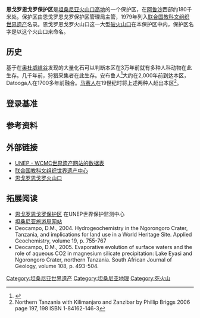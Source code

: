 {{Infobox Protected area
| tablewidth = 22em
| name =恩戈罗恩戈罗保护区
| iucn_category = VI
| photo = Ngorongoro Crater.jpg
| photo_width = 350
| photo_caption =
| location = {{flag|Tanzania}}[[阿鲁沙区|阿鲁沙区]]
| nearest_city =
| embedded1 = 
| map = Tanzania |relief=1
| lat_d = 3 | lat_m = 12  | lat_NS = S
| long_d = 35 | long_m = 27  | long_EW = E
| area = {{Convert|8292|km2|mi2|abbr=on}}<ref name="Ecology">{{Cite web |url=http://www.rhinoresourcecenter.com/pdf_files/133/1334728220.pdf |title="The historical ecology of the large mammal populations of Ngorongoro Crater, Tanzania, east Africa", ''Mammal Review'', authored by Louise Oates and Paul A. Rees, 2012 |access-date=2016-07-23 |archive-date=2021-08-12 |archive-url=https://web.archive.org/web/20210812164038/http://www.rhinoresourcecenter.com/pdf_files/133/1334728220.pdf }}</ref>
| established = 1959年
| visitation_num =
| visitation_year =
| governing_body =恩戈罗恩戈罗保护区管理局
}}
{{世界遗产概要表
|site_img =
|site_img_capt = 
|site_img_width = 250px
|zh_name = 恩戈罗恩戈罗保护区
|en_name = Ngorongoro Conservation Area
|fr_name = Zone de conservation de Ngorongoro
|country ={{TAN}}
|Region = 非洲
|area = 828,800ha
|criterion_c= (4)
|criterion_n= (7),(8),(9),(10)
|rg_year = 1979年
|ex_rg_year =
|Danger_year =1984年-1989年
|iucn =VI 
|remarks = 
|ID= 39
|map_img = File:Ngorongoro topo.jpg
|map_img_width = 275px
|}}
'''恩戈罗恩戈罗保护区'''是[[坦桑尼亚|坦桑尼亚]][[火山口高地|火山口高地]]的一个保护区，在[[阿鲁沙|阿鲁沙]]西部约180千米处。保护区由恩戈罗恩戈罗保护区管理局主管，1979年列入[[联合国教科文组织|联合国教科文组织]][[世界遗产|世界遗产]]名录。恩戈罗恩戈罗火山口这一大型[[破火山口|破火山口]]在本保护区中内，保护区名字是以这个火山口来命名。

==历史==
基于在[[奥杜威峡谷|奥杜威峡谷]]发现的大量化石可以判断本区在3万年前就有多种人科动物在此生存。几千年前，狩猎采集者在此生存。安布鲁人<ref>{{Cite web |url=http://www.ntz.info/gen/n00392.html |title=Mbulu<!-- Bot generated title --> |access-date=2011-08-08 |archive-date=2016-03-03 |archive-url=https://web.archive.org/web/20160303181818/http://www.ntz.info/gen/n00392.html |dead-url=no }}</ref>大约在2,000年前到达本区，Datooga人在1700多年前融合。[[马赛人|马赛人]]在19世纪时将上述两种人赶出本区<ref>Northern Tanzania with Kilimanjaro and Zanzibar by Phillip Briggs 2006 page 197, 198 ISBN 1-84162-146-3</ref>。

==登录基准==
{{世界遗产基准|4|7|8|9|10}}

==参考资料==
{{reflist}}

==外部链接==
{{Commons category|Ngorongoro}}
* [http://www.unep-wcmc.org/sites/wh/ngorongo.html UNEP - WCMC世界遗产网站的数据表] {{Wayback|url=http://www.unep-wcmc.org/sites/wh/ngorongo.html |date=20081115023331 }}
* [http://whc.unesco.org/en/list/39 联合国教科文组织世界遗产中心] {{Wayback|url=http://whc.unesco.org/en/list/39 |date=20181224214954 }}
* [https://web.archive.org/web/20130423074423/http://www.losapos.com/ngorongoro 恩戈罗恩戈罗火山口]

==拓展阅读==
* [http://www.unep-wcmc.org/sites/wh/ngorongo.html 恩戈罗恩戈罗保护区] {{Wayback|url=http://www.unep-wcmc.org/sites/wh/ngorongo.html |date=20081115023331 }} 在UNEP世界保护监测中心
* [https://web.archive.org/web/20100113233655/http://tanzaniatouristboard.com/ 坦桑尼亚旅游局网站]
*  Deocampo, D.M., 2004. Hydrogeochemistry in the Ngorongoro Crater, Tanzania, and implications for land use in a World Heritage Site. Applied Geochemistry, volume 19, p. 755-767
*  Deocampo, D.M., 2005. Evaporative evolution of surface waters and the role of aqueous CO2 in magnesium silicate precipitation: Lake Eyasi and Ngorongoro Crater, northern Tanzania. South African Journal of Geology, volume 108, p. 493-504.

{{坦桑尼亚世界遗产}}

[[Category:坦桑尼亚世界遗产|Category:坦桑尼亚世界遗产]]
[[Category:坦桑尼亚地理|Category:坦桑尼亚地理]]
[[Category:死火山|Category:死火山]]